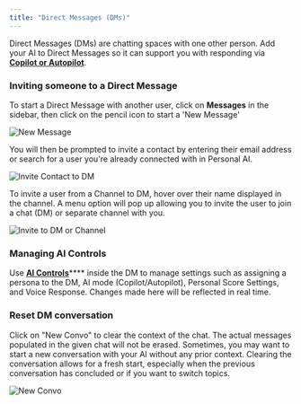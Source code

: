 ```yaml
---
title: "Direct Messages (DMs)"
---
```


Direct Messages (DMs) are chatting spaces with one other person. Add your AI to Direct Messages so it can support you with responding via [**Copilot or Autopilot**](https://app.gitbook.com/o/nbVBaUyixnBYw8JgeVIt/s/dbMN7r709l6jIY1z4OHN/messaging-your-ai/ai-controls#ai-mode-setting).


### Inviting someone to a Direct Message

To start a Direct Message with another user, click on **Messages** in the sidebar, then click on the pencil icon to start a 'New Message'

<img
  className="block dark:hidden"
  src="/images/dm-1.png"
  alt="New Message"
/>

You will then be prompted to invite a contact by entering their email address or search for a user you're already connected with in Personal AI.

<img
  className="block dark:hidden"
  src="/images/dm-2.png"
  alt="Invite Contact to DM"
/>

To invite a user from a Channel to DM, hover over their name displayed in the channel. A menu option will pop up allowing you to invite the user to join a chat (DM) or separate channel with you.

<img
  className="block dark:hidden"
  src="/images/dm-3.png"
  alt="Invite to DM or Channel"
/>


### Managing AI Controls

Use [**AI Controls**](https://app.gitbook.com/o/nbVBaUyixnBYw8JgeVIt/s/dbMN7r709l6jIY1z4OHN/messaging-your-ai/ai-controls)**** inside the DM to manage settings such as assigning a persona to the DM, AI mode (Copilot/Autopilot), Personal Score Settings, and Voice Response. Changes made here will be reflected in real time.


### Reset DM conversation

Click on "New Convo" to clear the context of the chat. The actual messages populated in the given chat will not be erased. Sometimes, you may want to start a new conversation with your AI without any prior context. Clearing the conversation allows for a fresh start, especially when the previous conversation has concluded or if you want to switch topics.

<img
  className="block dark:hidden"
  src="/images/dm-4.webp"
  alt="New Convo"
/>
